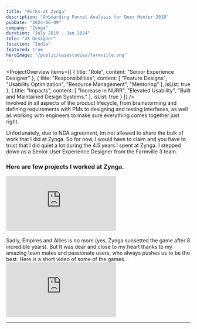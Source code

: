 ```yaml
---
title: "Works at Zynga"
description: "Onboarding Funnel Analysis for Deer Hunter 2018"
pubDate: "2024-06-09"
company: "Zynga"
duration: "July 2019 - Jan 2024"
role: "UX Designer"
location: "India"
featured: true
heroImage: "/public/casestudies/farmville.png"
---
```


<ProjectOverview
  items={[
    {
      title: "Role",
      content: "Senior Experience Designer"
    },
    {
      title: "Responsibilities",
      content: [
        "Feature Designs",
        "Usability Optimization",
        "Resource Management",
        "Mentoring"
      ],
      isList: true
    },
    {
      title: "Impacts",
      content: [
        "Increase in NURR",
        "Elevated Usability",
        "Built and Maintained Design Systems."
      ],
      isList: true
    }
  ]}
/>
<br/>
Involved in all aspects of the product lifecycle, from brainstorming and defining requirements with PMs to designing and testing interfaces, as well as working with engineers to make sure everything comes together just right.

Unfortunately, due to NDA agreement, Im not allowed to share the bulk of work that I did at Zynga. So for now, I would have to claim and you have to trust that I did quiet a lot during the 4.5 years I spent at Zynga.
I stepped down as a Senior User Experience Designer from the Farmville 3 team.

### Here are few projects I worked at Zynga.


<div class="w-full aspect-video mb-8">
  <iframe
    src="https://www.youtube.com/embed/KELeZObZy6M?si=9mgP2Uym-JKCI01p"
    title="YouTube video player"
    class="w-full h-full rounded-lg"
    frameborder="0"
    allow="accelerometer; autoplay; clipboard-write; encrypted-media; gyroscope; picture-in-picture; web-share"
    allowfullscreen>
  </iframe>
</div>

<br />
Sadly, Empires and Allies is no more (yes, Zynga sunsetted the game after 8 incredible years). But It was dear and close to my heart thanks to my amazing team mates and passionate users, who always pushes us to be the best. Here is a short video of some of the games.
<div class="w-full aspect-video mb-8">
  <iframe
    src="https://www.youtube.com/embed/xp8sWWBayTQ?si=Vpc-GbnANvy3Ei1p"
    title="YouTube video player"
    class="w-full h-full rounded-lg"
    frameborder="0"
    allow="accelerometer; autoplay; clipboard-write; encrypted-media; gyroscope; picture-in-picture; web-share"
    allowfullscreen>
  </iframe>
</div>


<ToSinglePost
  title="Deer Hunter 2018"
  subtitle="ASSOCIATE USER EXPERIENCE DESIGNER"
  company="GLU"
  imageSrc="/public/casestudies/deerhunter2018.png"
  url="/works/deerhunter2018"
/>

---